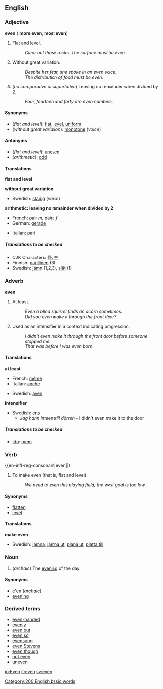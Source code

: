 ==English==
===Adjective===
'''even''' ({{compar}} '''more even''', {{superl}} '''most even''')

#Flat and level.
#:''Clear out those rocks.  The surface must be even.''
#Without great variation.
#:''Despite her fear, she spoke in an even voice.''
#:''The distribution of food must be even.''
#{{arithmetic}} (''no comparative or superlative'') Leaving no remainder when divided by 2.
#: ''Four, fourteen and forty are even numbers.''

==== Synonyms ====
*(''flat and level''): [[flat]], [[level]], [[uniform]]
*(''without great variation''): [[monotone]] (''voice'')

==== Antonyms ====
*(''flat and level''): [[uneven]]
*(''arithmetic''): [[odd]]

==== Translations ====
'''flat and level'''
{{top}}
{{mid}}
{{bottom}}

'''without great variation'''
{{top}}
{{mid}}
*Swedish: [[stadig]] (''voice'')
{{bottom}}

'''arithmetic: leaving no remainder when divided by 2'''
{{top}}
*French: [[pair#French|pair]] ''m'', paire ''f''
*German: [[gerade]]
{{mid}}
*Italian: [[pari#Italian|pari]]
{{bottom}}

=====Translations to be checked=====
<!--Remove this section once all of the translations below have been moved into the tables above.-->
{{checktrans}}
*CJK Characters: [[齊]], [[齐]]
*Finnish: [[parillinen]] (3)
*Swedish: [[jämn]] (1,2,3), [[slät]] (1)

=== Adverb ===
'''even'''

#At least.
#:''Even a blind squirrel finds an acorn sometimes.''
#:''Did you even make it through the front door?''
#Used as an intensifier in a context indicating progression. <!-- help? -->
#:''I didn't even make it through the front door before someone stopped me.''
#:''That was before I was even born.''

==== Translations ====

'''at least'''
{{top}}
*French: [[même]]
*Italian: [[anche]]
{{mid}}
*Swedish: [[även]]
{{bottom}}

'''intensifier'''
{{top}}
{{mid}}
*Swedish: [[ens#Swedish|ens]]
**''Jag hann inte ''ens'' till dörren'' - I didn't even make it to the door
{{bottom}}

=====Translations to be checked=====
<!--Remove this section once all of the translations below have been moved into the tables above.-->
{{checktrans}}
*[[Ido]]: [[mem]]

=== Verb ===
{{en-infl-reg-consonant|even||}
# To make even (that is, flat and level).
#:''We need to even this playing field; the west goal is too low.''

==== Synonyms ====
*[[flatten]]
*[[level]]

====Translations====

'''make even'''
{{top}}
{{mid}}
*Swedish: [[jämna]], [[jämna ut]], [[plana ut]], [[platta till]]
{{bottom}}

=== Noun ===
#(''archaic'') The [[evening]] of the day.

==== Synonyms ====
*[[e'en]] (''archaic'')
*[[evening]]

===Derived terms ===
*[[even-handed]]
*[[evenly]]
*[[even out]]
*[[even so]]
*[[evensong]]
*[[even Stevens]]
*[[even though]]
*[[not even]]<!--adverb-->
*[[uneven]]

[[Category:200 English basic words]]

[[io:Even]]
[[it:even]]
[[sv:even]]